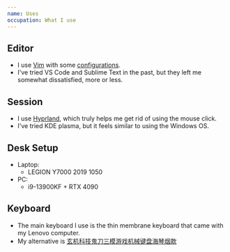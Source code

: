 ```yaml
---
name: Uses
occupation: What I use
---
```


## Editor

- I use [Vim](https://www.vim.org/) with some [configurations](https://github.com/immortalrover/dotfiles).
- I've tried VS Code and Sublime Text in the past, but they left me somewhat dissatisfied, more or less.

## Session

- I use [Hyprland](https://hyprland.org/), which truly helps me get rid of using the mouse click.
- I've tried KDE plasma, but it feels similar to using the Windows OS.

## Desk Setup

- Laptop:
  - LEGION Y7000 2019 1050
- PC:
  - i9-13900KF + RTX 4090

## Keyboard

- The main keyboard I use is the thin membrane keyboard that came with my Lenovo computer.
- My alternative is [玄机科技鬼刀三模游戏机械键盘海琴烟款](https://b23.tv/EdxQc7w)
